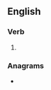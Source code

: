 ==English==

===Verb===
{{head|en|present participle}}

# {{present participle of|crock|lang=en|nocat=1}}

===Anagrams===
* {{l|en|cock ring}}